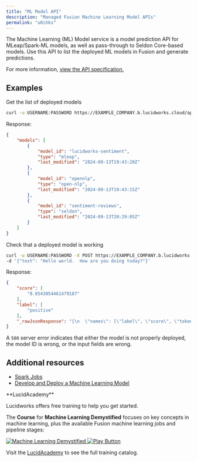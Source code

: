 ```yaml
---
title: "ML Model API"
description: "Managed Fusion Machine Learning Model APIs"
permalink: "u0ihks"
---
```


The Machine Learning (ML) Model service is a model prediction API for MLeap/Spark-ML models, as well as pass-through to Seldon Core-based models.
Use this API to list the deployed ML models in Fusion and generate predictions.

For more information, [view the API specification.](?open-api=true)

## Examples

Get the list of deployed models

```bash
curl -u USERNAME:PASSWORD https://EXAMPLE_COMPANY.b.lucidworks.cloud/api/ai/ml-models
```

Response:

```json
{
    "models": [
        {
            "model_id": "lucidworks-sentiment",
            "type": "mleap",
            "last_modified": "2024-09-13T19:43:20Z"
        },
        {
            "model_id": "opennlp",
            "type": "open-nlp",
            "last_modified": "2024-09-13T19:43:15Z"
        },
        {
            "model_id": "sentiment-reviews",
            "type": "seldon",
            "last_modified": "2024-09-13T20:29:05Z"
        }
    ]
}
```

Check that a deployed model is working

```bash
curl -u USERNAME:PASSWORD -X POST https://EXAMPLE_COMPANY.b.lucidworks.cloud/api/ai/ml-models/sentiment-reviews/prediction \
-d '{"text": "Hello world.  How are you doing today?"}'
```

Response:

```json
{
    "score": [
        "0.8543054461479187"
    ],
    "label": [
        "positive"
    ],
    "_rawJsonResponse": "{\n  \"names\": [\"label\", \"score\", \"tokens\", \"attention_weights\"],\n  \"ndarray\": [[\"positive\"], [\"0.8543054461479187\"]]\n}"
}
```

A `500` server error indicates that either the model is not properly deployed, the model ID is wrong, or the input fields are wrong.

## Additional resources

* [Spark Jobs](/managed-fusion/5.92ma2g9/spark-jobs)
* [Develop and Deploy a Machine Learning Model](/how-to/5yl6sw/develop-and-deploy-a-machine-learning-model)

<Note>
**LucidAcademy**

Lucidworks offers free training to help you get started.

The **Course** for **Machine Learning Demystified** focuses on key concepts in machine learning, plus the available Fusion machine learning jobs and pipeline stages:

<Frame>
  <a href="https://academy.lucidworks.com/machine-learning-demystified" target="_blank">
    <div class="note-image-wrapper">
      <img noZoom src="/assets/images/training-covers/ml-demystified.jpg" alt="Machine Learning Demystified" class="note-image" />
      <img noZoom src="/images/play-btn.svg" alt="Play Button" class="note-image-overlay" />
    </div>
  </a>
</Frame>


Visit the [LucidAcademy](https://academy.lucidworks.com) to see the full training catalog.

</Note>